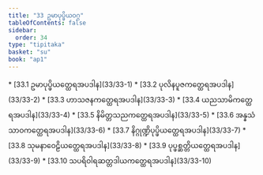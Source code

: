 ```yaml
---
title: "33 ဥမာပုပ္ဖိယဝဂ္ဂ"
tableOfContents: false
sidebar:
  order: 34
type: "tipitaka"
basket: "su"
book: "ap1"
---
```



<DynamicBreadcrumb />



<TableOfContents book="ap1" section="33">
* [33.1 ဥမာပုပ္ဖိယတ္ထေရအပဒါန](33/33-1)
* [33.2 ပုလိနပူဇကတ္ထေရအပဒါန](33/33-2)
* [33.3 ဟာသဇနကတ္ထေရအပဒါန](33/33-3)
* [33.4 ယညသာမိကတ္ထေရအပဒါန](33/33-4)
* [33.5 နိမိတ္တသညကတ္ထေရအပဒါန](33/33-5)
* [33.6 အန္နသံသာဝကတ္ထေရအပဒါန](33/33-6)
* [33.7 နိဂ္ဂုဏ္ဍိပုပ္ဖိယတ္ထေရအပဒါန](33/33-7)
* [33.8 သုမနာဝေဠိယတ္ထေရအပဒါန](33/33-8)
* [33.9 ပုပ္ဖစ္ဆတ္တိယတ္ထေရအပဒါန](33/33-9)
* [33.10 သပရိဝါရဆတ္တဒါယကတ္ထေရအပဒါန](33/33-10)
</TableOfContents>